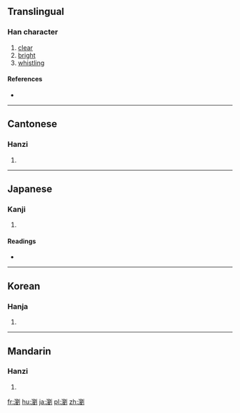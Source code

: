 {{also|浏}}
==Translingual==

===Han character===
{{Han char|rn=85|rad=水|as=15|sn=18|four=3210<sub>0</sub>|canj=水竹金弓 (EHCN)}}

# [[clear]]
# [[bright]]
# [[whistling]]

====References====
* {{Han ref|kx=0659.110|dkj=18607|dj=1069.070|hdz=31780.040|uh=700F|ud=28687|bh=C273|bd=49779}}

----

==Cantonese==

===Hanzi===
{{yue-hanzi|jyut=|y=lau4|sim=浏}}

# {{defn|Cantonese|sort=水15}}

----

==Japanese==

===Kanji===
{{ja-kanji|grade=|rs=水15}}

# {{defn|Japanese|sort=水15}}

====Readings====
* {{ja-readings|on=[[りゅう]] (ryū)|kun=[[きよい]] (kiyoi)}}

----

==Korean==

===Hanja===
{{ko-hanja|hangeul=류>유|eumhun=|rv=ryu>yu|mr=ryu>yu|y=lyu>yu}}

# {{defn|Korean|sort=水15}}

----

==Mandarin==

===Hanzi===
{{cmn-hanzi|sim=浏|pin=[[liú]] ([[liu2]])|wg=liu<sup>2</sup>}}

# {{defn|Mandarin|sort=水15}}

[[fr:瀏]]
[[hu:瀏]]
[[ja:瀏]]
[[pl:瀏]]
[[zh:瀏]]